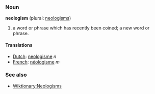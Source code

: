 ===Noun===
'''neologism''' (plural: [[neologisms]])

#a word or phrase which has recently been coined; a new word or phrase. 

==== Translations ====
*[[Dutch]]: [[neologisme]] ''n''
*[[French]]: [[néologisme]] ''m''

===See also===
*[[Wiktionary:Neologisms]]